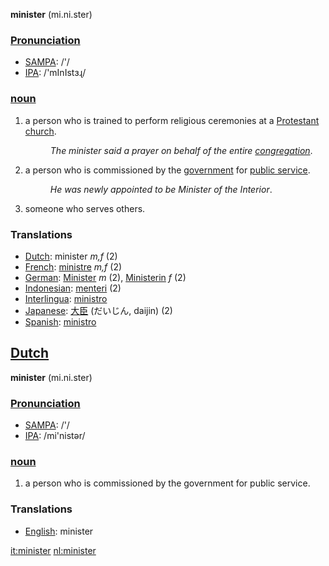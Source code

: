 '''minister''' (mi.ni.ster)

===[[Pronunciation]]===
*[[w:SAMPA|SAMPA]]: /'/
*[[w:IPA|IPA]]: /'mInIstɜɻ/

=== [[noun]] ===
#a person who is trained to perform religious ceremonies at a [[Protestant]] [[church]].
#:''The minister said a prayer on behalf of the entire [[congregation]]''.
#a person who is commissioned by the [[government]] for [[public service]].
#:''He was newly appointed to be Minister of the Interior''.
#someone who serves others.

=== Translations ===
*[[Dutch]]: minister ''m,f'' (2)
*[[French]]: [[ministre]] ''m,f'' (2)
*[[German]]: [[Minister]] ''m'' (2), [[Ministerin]] ''f'' (2)
*[[Indonesian]]: [[menteri]] (2)
*[[Interlingua]]: [[ministro]]
*[[Japanese]]: [[大臣]] (だいじん, daijin) (2)
*[[Spanish]]: [[ministro]]

==[[Dutch]]==

'''minister''' (mi.ni.ster)

===[[Pronunciation]]===
*[[w:SAMPA|SAMPA]]: /'/
*[[w:IPA|IPA]]: /mi'nistər/

=== [[noun]] ===
#a person who is commissioned by the government for public service.

=== Translations ===
*[[English]]: minister

[[it:minister]]
[[nl:minister]]